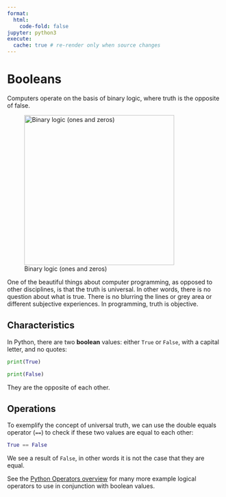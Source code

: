 ```yaml
---
format:
  html:
    code-fold: false
jupyter: python3
execute:
  cache: true # re-render only when source changes
---
```


# Booleans

Computers operate on the basis of binary logic, where truth is the opposite of false.

![Binary logic (ones and zeros)](../../../images/binary-logic.png){height=350}

One of the beautiful things about computer programming, as opposed to other disciplines, is that the truth is universal. In other words, there is no question about what is true. There is no blurring the lines or grey area or different subjective experiences. In programming, truth is objective.

## Characteristics

In Python, there are two **boolean** values: either `True` or `False`, with a capital letter, and no quotes:

```python
print(True)
```

```python
print(False)
```

They are the opposite of each other.

## Operations

To exemplify the concept of universal truth, we can use the double equals operator (`==`) to check if these two values are equal to each other:


```python
True == False
```

We see a result of `False`, in other words it is not the case that they are equal.

See the [Python Operators overview](../python-operators.qmd) for many more example logical operators to use in conjunction with boolean values.
